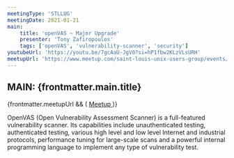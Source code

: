 ```yaml
---
meetingType: 'STLLUG'
meetingDate: 2021-01-21
main:
    title: 'openVAS ~ Major Upgrade'
    presenter: 'Tony Zafiropoulos'
    tags: ['openVAS', 'vulnerability-scanner', 'security']
youtubeUrl: 'https://youtu.be/7gcAaU-JgV0?si=hP1fbw2KLzVLsURH'
meetupUrl: 'https://www.meetup.com/saint-louis-unix-users-group/events/271259443/'
---
```



## **MAIN:** {frontmatter.main.title}

<MeetingPresenter presenterName={frontmatter.main.presenter} />
{frontmatter.meetupUrl && (
    <a href={frontmatter.meetupUrl}>
        <Icon name="mdi:meetup" class="inline" />
        Meetup
    </a>
)}

OpenVAS (Open Vulnerability Assessment Scanner) is a full-featured vulnerability scanner. Its capabilities include unauthenticated testing, authenticated testing, various high level and low level Internet and industrial protocols, performance tuning for large-scale scans and a powerful internal programming language to implement any type of vulnerability test.

<Tags tags={frontmatter.main.tags} />
